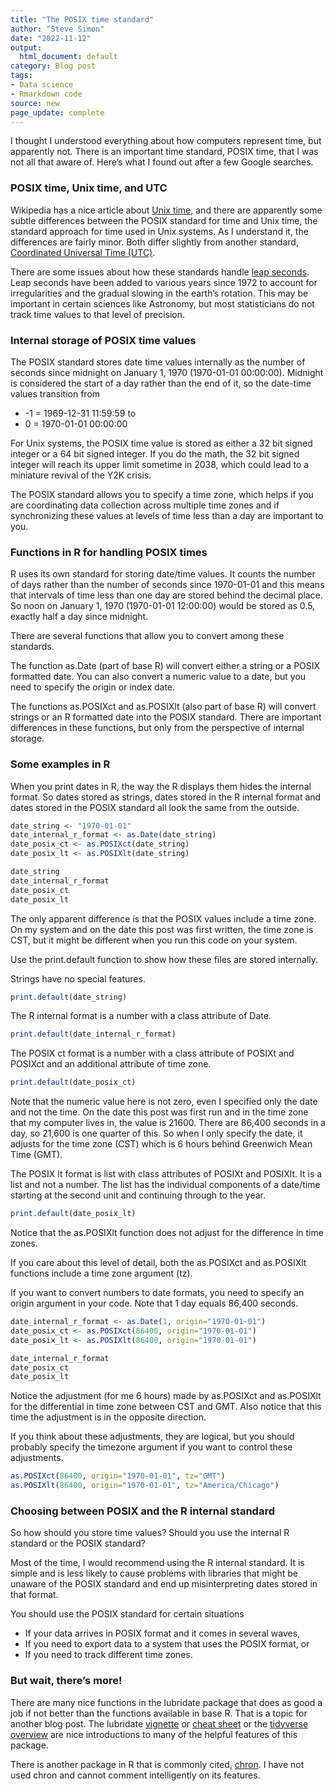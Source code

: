```yaml
---
title: "The POSIX time standard"
author: "Steve Simon"
date: "2022-11-12"
output:
  html_document: default
category: Blog post
tags:
- Data science
- Rmarkdown code
source: new
page_update: complete
---
```


I thought I understood everything about how computers represent time, but apparently not. There is an important time standard, POSIX time, that I was not all that aware of. Here's what I found out after a few Google searches.

### POSIX time, Unix time, and UTC

Wikipedia has a nice article about [Unix time][wik1], and there are apparently some subtle differences between the POSIX standard for time and Unix time, the standard approach for time used in Unix systems. As I understand it, the differences are fairly minor. Both differ slightly from another standard, [Coordinated Universal Time (UTC)][wik2].

[wik1]: https://en.wikipedia.org/wiki/Unix_time
[wik2]: https://en.wikipedia.org/wiki/Coordinated_Universal_Time

There are some issues about how these standards handle [leap seconds][wik3]. Leap seconds have been added to various years since 1972 to account for irregularities and the gradual slowing in the earth's rotation. This may be important in certain sciences like Astronomy, but most statisticians do not track time values to that level of precision.

[wik3]: https://en.wikipedia.org/wiki/Leap_second

### Internal storage of POSIX time values

The POSIX standard stores date time values internally as the number of seconds since midnight on January 1, 1970 (1970-01-01 00:00:00). Midnight is considered the start of a day rather than the end of it, so the date-time values transition from

+ -1 = 1969-12-31 11:59:59 to 
+ 0 = 1970-01-01 00:00:00

For Unix systems, the POSIX time value is stored as either a 32 bit signed integer or a 64 bit signed integer. If you do the math, the 32 bit signed integer will reach its upper limit sometime in 2038, which could lead to a miniature revival of the Y2K crisis.

The POSIX standard allows you to specify a time zone, which helps if you are coordinating data collection across multiple time zones and if synchronizing these values at levels of time less than a day are important to you.

### Functions in R for handling POSIX times

R uses its own standard for storing date/time values. It counts the number of days rather than the number of seconds since 1970-01-01 and this means that intervals of time less than one day are stored behind the decimal place. So noon on January 1, 1970 (1970-01-01 12:00:00) would be stored as 0.5, exactly half a day since midnight.

There are several functions that allow you to convert among these standards.

The function as.Date (part of base R) will convert either a string or a POSIX formatted date. You can also convert a numeric value to a date, but you need to specify the origin or index date.

The functions as.POSIXct and as.POSIXlt (also part of base R) will convert strings or an R formatted date into the POSIX standard. There are important differences in these functions, but only from the perspective of internal storage. 

### Some examples in R

When you print dates in R, the way the R displays them hides the internal format. So dates stored as strings, dates stored in the R internal format and dates stored in the POSIX standard all look the same from the outside.

```r
date_string <- "1970-01-01"
date_internal_r_format <- as.Date(date_string)
date_posix_ct <- as.POSIXct(date_string)
date_posix_lt <- as.POSIXlt(date_string)

date_string
date_internal_r_format
date_posix_ct
date_posix_lt
```

The only apparent difference is that the POSIX values include a time zone. On my system and on the date this post was first written, the time zone is CST, but it might be different when you run this code on your system.

Use the print.default function to show how these files are stored internally. 

Strings have no special features.

```r
print.default(date_string)
```

The R internal format is a number with a class attribute of Date.

```r
print.default(date_internal_r_format)
```

The POSIX ct format is a number with a class attribute of POSIXt and POSIXct and an additional attribute of time zone.

```r
print.default(date_posix_ct)
```

Note that the numeric value here is not zero, even I specified only the date and not the time. On the date this post was first run and in the time zone that my computer lives in, the value is 21600. There are 86,400 seconds in a day, so 21,600 is one quarter of this. So when I only specify the date, it adjusts for the time zone (CST) which is 6 hours behind Greenwich Mean Time (GMT).

The POSIX lt format is list with class attributes of POSIXt and POSIXlt. It is a list and not a number. The list has the individual components of a date/time starting at the second unit and continuing through to the year.

```r
print.default(date_posix_lt)
```

Notice that the as.POSIXlt function does not adjust for the difference in time zones.

If you care about this level of detail, both the as.POSIXct and as.POSIXlt functions include a time zone argument (tz).

If you want to convert numbers to date formats, you need to specify an origin argument in your code. Note that 1 day equals 86,400 seconds.

```r
date_internal_r_format <- as.Date(1, origin="1970-01-01")
date_posix_ct <- as.POSIXct(86400, origin="1970-01-01")
date_posix_lt <- as.POSIXlt(86400, origin="1970-01-01")

date_internal_r_format
date_posix_ct
date_posix_lt
```

Notice the adjustment (for me 6 hours) made by as.POSIXct and as.POSIXlt for the differential in time zone between CST and GMT. Also notice that this time the adjustment is in the opposite direction.

If you think about these adjustments, they are logical, but you should probably specify the timezone argument if you want to control these adjustments.

```r
as.POSIXct(86400, origin="1970-01-01", tz="GMT")
as.POSIXlt(86400, origin="1970-01-01", tz="America/Chicago")
```

### Choosing between POSIX and the R internal standard

So how should you store time values? Should you use the internal R standard or the POSIX standard?

Most of the time, I would recommend using the R internal standard. It is simple and is less likely to cause problems with libraries that might be unaware of the POSIX standard and end up misinterpreting dates stored in that format.

You should use the POSIX standard for certain situations

+ If your data arrives in POSIX format and it comes in several waves,
+ If you need to export data to a system that uses the POSIX format, or
+ If you need to track different time zones.

### But wait, there's more!

There are many nice functions in the lubridate package that does as good a job if not better than the functions available in base R. That is a topic for another blog post. The lubridate [vignette][lub1] or [cheat sheet][lub2] or the [tidyverse overview][lub3] are nice introductions to many of the helpful features of this package.

There is another package in R that is commonly cited, [chron][chr1]. I have not used chron and cannot comment intelligently on its features.

[chr1]: https://cran.r-project.org/package=chron

[lub1]: https://cran.r-project.org/web/packages/lubridate/vignettes/lubridate.html
[lub2]: https://github.com/rstudio/cheatsheets/blob/main/lubridate.pdf
[lub3]: https://lubridate.tidyverse.org/
